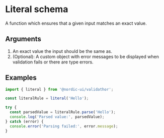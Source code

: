 # Literal schema

A function which ensures that a given input matches an exact value.

## Arguments

1. An exact value the input should be the same as.
2. (Optional): A custom object with error messages to be displayed when validation fails or there are type errors.

## Examples

```ts
import { literal } from '@nordic-ui/validathor';

const literalRule = literal('Hello');

try {
  const parsedValue = literalRule.parse('Hello');
  console.log('Parsed value:', parsedValue);
} catch (error) {
  console.error('Parsing failed:', error.message);
}
```